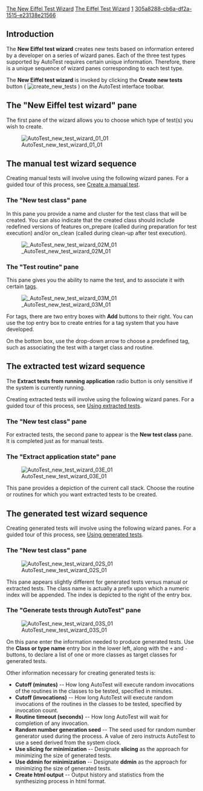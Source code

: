 [[Property:title|The New Eiffel Test Wizard]]
[[Property:link_title|The Eiffel Test Wizard]]
[[Property:weight|1]]
[[Property:uuid|305a8288-cb6a-df2a-1515-e23138e21566]]
==Introduction==


{{note| '''To users of V6.6 and later:''' As of V6.6, the New Eiffel test wizard panes have changed somewhat from this documentation. V6.6 introduces the ability to store certain preferred values for creating tests. The advantage is that one need not enter this information on wizard panes each time a test is created. Because preferred values can be stored, the panes containing the values more likely to change between test creations are presented earlier than other panes. In previous versions, these panes were presented later, as shown in this documentation. The documentation will be updated in the future to reflect the newer wizard sequences and pane layouts. }}


The '''New Eiffel test wizard''' creates new tests based on information entered by a developer on a series of wizard panes. Each of the three test types supported by AutoTest requires certain unique information. Therefore, there is a unique sequence of wizard panes corresponding to each test type. 

The '''New Eiffel test wizard''' is invoked by clicking the '''Create new tests''' button ( [[Image:create new tests]] ) on the AutoTest interface toolbar. 



==The "New Eiffel test wizard" pane==

The first pane of the wizard allows you to choose which type of test(s) you wish to create.


[[Image:AutoTest new test wizard 01 01]]


==The manual test wizard sequence==


Creating manual tests will involve using the following wizard panes. For a guided tour of this process, see [[Create a manual test]].


===The "New test class" pane===


In this pane you provide a name and cluster for the test class that will be created. You can also indicate that the created class should include redefined versions of features <eiffel>on_prepare</eiffel> (called during preparation for test execution) and/or <eiffel>on_clean</eiffel> (called during clean-up after test execution).


[[Image: AutoTest new test wizard 02M 01]]


===The "Test routine" pane===

This pane gives you the ability to name the test, and to associate it with certain [[Create a manual test#About Tags|tags]].


[[Image: AutoTest new test wizard 03M 01]]


For tags, there are two entry boxes with '''Add''' buttons to their right. You can use the top entry box to create entries for a tag system that you have developed. 

On the bottom box, use the drop-down arrow to choose a predefined tag, such as associating the test with a target class and routine.


==The extracted test wizard sequence==


The '''Extract tests from running application''' radio button is only sensitive if the system is currently running. 

Creating extracted tests will involve using the following wizard panes. For a guided tour of this process, see [[Using extracted tests]].


===The "New test class" pane===

For extracted tests, the second pane to appear is the '''New test class''' pane. It is completed just as for manual tests.


===The "Extract application state" pane===


[[Image:AutoTest new test wizard 03E 01]]


This pane provides a depiction of the current call stack. Choose the routine or routines for which you want extracted tests to be created.


==The generated test wizard sequence==


Creating generated tests will involve using the following wizard panes. For a guided tour of this process, see [[Using generated tests]].


===The "New test class" pane===


[[Image:AutoTest new test wizard 02S 01]]


This pane appears slightly different for generated tests versus manual or extracted tests. The class name is actually a prefix upon which a numeric index will be appended. The index is depicted to the right of the entry box. 


===The "Generate tests through AutoTest" pane===


[[Image:AutoTest new test wizard 03S 01]]


On this pane enter the information needed to produce generated tests. Use the '''Class or type name''' entry box in the lower left, along with the <code>+</code> and <code>-</code> buttons, to declare a list of one or more classes as target classes for generated tests. 

Other information necessary for creating generated tests is:

*'''Cutoff (minutes)''' -- How long AutoTest will execute random invocations of the routines in the classes to be tested, specified in minutes.
*'''Cutoff (invocations)''' -- How long AutoTest will execute random invocations of the routines in the classes to be tested, specified by invocation count.
*'''Routine timeout (seconds)''' -- How long AutoTest will wait for completion of any invocation.
*'''Random number generation seed''' -- The seed used for random number generator used during the process. A value of zero instructs AutoTest to use a seed derived from the system clock.
*'''Use slicing for minimization''' -- Designate '''slicing''' as the approach for minimizing the size of generated tests.
*'''Use ddmin for minimization''' -- Designate '''ddmin''' as the approach for minimizing the size of generated tests.
*'''Create html output''' -- Output history and statistics from the synthesizing process in html format.


